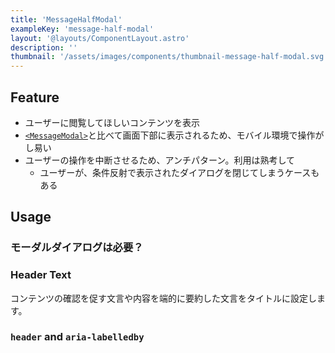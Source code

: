 ```yaml
---
title: 'MessageHalfModal'
exampleKey: 'message-half-modal'
layout: '@layouts/ComponentLayout.astro'
description: ''
thumbnail: '/assets/images/components/thumbnail-message-half-modal.svg'
---
```


## Feature

- ユーザーに閲覧してほしいコンテンツを表示
- [`<MessageModal>`](/components/message-modal)と比べて画面下部に表示されるため、モバイル環境で操作がし易い 
- ユーザーの操作を中断させるため、アンチパターン。利用は熟考して
  - ユーザーが、条件反射で表示されたダイアログを閉じてしまうケースもある

## Usage

### モーダルダイアログは必要？

<ModalDialogNecessary />

### Header Text

<HeaderText />

コンテンツの確認を促す文言や内容を端的に要約した文言をタイトルに設定します。

### `header` and `aria-labelledby`

<HeaderProps />
